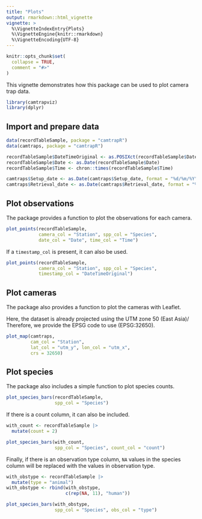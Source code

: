 ```yaml
---
title: "Plots"
output: rmarkdown::html_vignette
vignette: >
  %\VignetteIndexEntry{Plots}
  %\VignetteEngine{knitr::rmarkdown}
  %\VignetteEncoding{UTF-8}
---
```


```r
knitr::opts_chunk$set(
  collapse = TRUE,
  comment = "#>"
)
```

This vignette demonstrates how this package can be used to plot camera trap data.

```r
library(camtrapviz)
library(dplyr)
```

## Import and prepare data

```r
data(recordTableSample, package = "camtrapR")
data(camtraps, package = "camtrapR")
```

```r
recordTableSample$DateTimeOriginal <- as.POSIXct(recordTableSample$DateTimeOriginal)
recordTableSample$Date <- as.Date(recordTableSample$Date)
recordTableSample$Time <- chron::times(recordTableSample$Time)

camtraps$Setup_date <- as.Date(camtraps$Setup_date, format = "%d/%m/%Y")
camtraps$Retrieval_date <- as.Date(camtraps$Retrieval_date, format = "%d/%m/%Y")
```

## Plot observations

The package provides a function to plot the observations for each camera.

```r
plot_points(recordTableSample,
            camera_col = "Station", spp_col = "Species", 
            date_col = "Date", time_col = "Time")
```

If a `timestamp_col` is present, it can also be used.

```r
plot_points(recordTableSample,
            camera_col = "Station", spp_col = "Species", 
            timestamp_col = "DateTimeOriginal")
```

## Plot cameras

The package also provides a function to plot the cameras with Leaflet.

Here, the dataset is already projected using the UTM zone 50 (East Asia)/ Therefore, we provide the EPSG code to use (EPSG:32650).

```r
plot_map(camtraps, 
         cam_col = "Station",
         lat_col = "utm_y", lon_col = "utm_x", 
         crs = 32650)
```

## Plot species

The package also includes a simple function to plot species counts.

```r
plot_species_bars(recordTableSample, 
                  spp_col = "Species")
```

If there is a count column, it can also be included.

```r
with_count <- recordTableSample |> 
  mutate(count = 2)

plot_species_bars(with_count, 
                  spp_col = "Species", count_col = "count")
```

Finally, if there is an observation type column, `NA` values in the species column will be replaced with the values in observation type.

```r
with_obstype <- recordTableSample |> 
  mutate(type = "animal")
with_obstype <- rbind(with_obstype,
                      c(rep(NA, 11), "human"))

plot_species_bars(with_obstype, 
                  spp_col = "Species", obs_col = "type")
```
